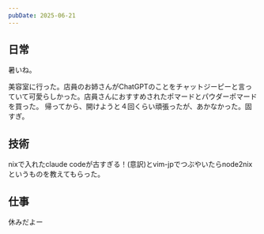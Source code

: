 ```yaml
---
pubDate: 2025-06-21
---
```



## 日常
暑いね。

美容室に行った。店員のお姉さんがChatGPTのことをチャットジーピーと言っていて可愛らしかった。店員さんにおすすめされたポマードとパウダーポマードを買った。
帰ってから、開けようと４回くらい頑張ったが、あかなかった。固すぎ。

## 技術

nixで入れたclaude codeが古すぎる！(意訳)とvim-jpでつぶやいたらnode2nixというものを教えてもらった。

## 仕事

休みだよー


